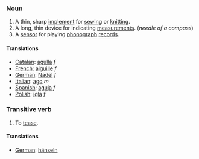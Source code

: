===Noun===

#A thin, sharp [[implement]] for [[sew]]ing or [[knit]]ting.
#A long, thin device for indicating [[measurement]]s. (''needle of a compass'')
#A [[sensor]] for playing [[phonograph]] [[record]]s.

==== Translations ====
*[[Catalan]]: [[agulla]] ''f''
*[[French]]: [[aiguille]] ''f''
*[[German]]: [[Nadel]] ''f''
*[[Italian]]: [[ago]] ''m''
*[[Spanish]]: [[aguja]] ''f''
*[[Polish]]: [[igła]] ''f''

===Transitive verb===

#To [[tease]].

====Translations====
*[[German]]: [[hänseln]]